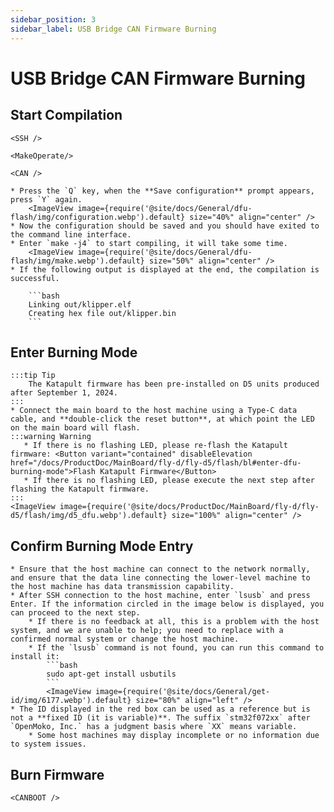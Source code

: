 ```yaml
---
sidebar_position: 3
sidebar_label: USB Bridge CAN Firmware Burning
---
```




# USB Bridge CAN Firmware Burning

## Start Compilation

    <SSH />

    <MakeOperate/>

    <CAN />

    * Press the `Q` key, when the **Save configuration** prompt appears, press `Y` again.
        <ImageView image={require('@site/docs/General/dfu-flash/img/configuration.webp').default} size="40%" align="center" />
    * Now the configuration should be saved and you should have exited to the command line interface.
    * Enter `make -j4` to start compiling, it will take some time.
        <ImageView image={require('@site/docs/General/dfu-flash/img/make.webp').default} size="50%" align="center" />
    * If the following output is displayed at the end, the compilation is successful.

        ```bash
        Linking out/klipper.elf
        Creating hex file out/klipper.bin
        ```
    
## Enter Burning Mode

    :::tip Tip
        The Katapult firmware has been pre-installed on D5 units produced after September 1, 2024.
    :::
    * Connect the main board to the host machine using a Type-C data cable, and **double-click the reset button**, at which point the LED on the main board will flash.
    :::warning Warning
       * If there is no flashing LED, please re-flash the Katapult firmware: <Button variant="contained" disableElevation href="/docs/ProductDoc/MainBoard/fly-d/fly-d5/flash/bl#enter-dfu-burning-mode">Flash Katapult Firmware</Button>
       * If there is no flashing LED, please execute the next step after flashing the Katapult firmware.
    :::
    <ImageView image={require('@site/docs/ProductDoc/MainBoard/fly-d/fly-d5/flash/img/d5_dfu.webp').default} size="100%" align="center" />

## Confirm Burning Mode Entry

    * Ensure that the host machine can connect to the network normally, and ensure that the data line connecting the lower-level machine to the host machine has data transmission capability.
    * After SSH connection to the host machine, enter `lsusb` and press Enter. If the information circled in the image below is displayed, you can proceed to the next step.
        * If there is no feedback at all, this is a problem with the host system, and we are unable to help; you need to replace with a confirmed normal system or change the host machine.
        * If the `lsusb` command is not found, you can run this command to install it:
            ```bash
            sudo apt-get install usbutils
            ```
            <ImageView image={require('@site/docs/General/get-id/img/6177.webp').default} size="80%" align="left" /> 
    * The ID displayed in the red box can be used as a reference but is not a **fixed ID (it is variable)**. The suffix `stm32f072xx` after `OpenMoko, Inc.` has a judgment basis where `XX` means variable.
        * Some host machines may display incomplete or no information due to system issues.

## Burn Firmware


    <CANBOOT />
